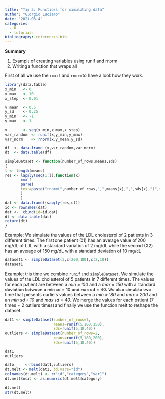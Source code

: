```yaml
---
title: "Tip 3: Functions for simulating data"
author: "Giorgio Luciano"
date: "2023-03-4"
categories: 
  - R
  - tutorials
bibliography: references.bib
---
```


**Summary**

1.  Example of creating variables using runif and rnorm
2.  Writing a function that wraps all

First of all we use the `runif` and `rnorm` to have a look how they work.

```r

library(data.table)
x_min   <- 0
x_max   <- 10   
x_step  <- 0.01

y_mean  <- 0.5
y_sd    <- 0.25
y_min   <- -1
y_max   <- 1   

x       <- seq(x_min,x_max,x_step)
var_random  <- runif(x,y_min,y_max)
var_norm    <- rnorm(x,y_mean,y_sd) 

df  <- data.frame (x,var_random,var_norm)
dt  <- data.table(df)


```

```r

simpleDataset <- function(number_of_rows,means,sds)
{
l <- length(means)
res <- lapply(seq(1:l),function(x) 
	   eval(
	   parse(
	   text=paste("rnorm(",number_of_rows,",",means[x],",",sds[x],")",sep=""))
	   )
	   ) 
dat <- data.frame((sapply(res,c)))
id <- rownames(dat)
dat <-  cbind(id=id,dat)
dt <- data.table(dat)
return(dt)
}

```

Example: We simulate the values of the LDL cholesterol of 2 patients in 3 different times. The first one patient (X1) has an average value of 200 mg/dL of LDL with a standard variation of 2 mg/dL while the second (X2) has an average of 150 mg/dL with a standard deviation of 10 mg/dL

```r
dataset1 <- simpleDataset(3,c(200,180),c(2,10))
dataset1
```

Example: this time we combine `runif` and `simpleDataset`. We simulate the values of the LDL cholesterol of 5 patients in 7 different times. The values for each patient are between a *min = 100* and a *max = 150* with a standard deviation between a min sd = 10 and max sd = 40. We also simulate two time that presents ourliers values between a *min = 180* and *max = 200* and an *min sd = 10* and *max sd = 40.* We merge the values for each patient (7 times + 2 outliers times) and finally we use the function melt to reshape the dataset.

```r
dat1 <- simpleDataset(number_of_rows=7,
					  means=runif(5,100,150),
				      sds=runif(5,10,40))
outliers <- simpleDataset(number_of_rows=2,
					  means=runif(5,180,200),
				      sds=runif(5,10,40))				  

dat1
outliers

dato     <-rbind(dat1,outliers) 
dt.melt <- melt(dat1, id.vars="id")
colnames(dt.melt) <- c("id","category","var1")
dt.melt$ncat <- as.numeric(dt.melt$category)

dt.melt
str(dt.melt)
```
